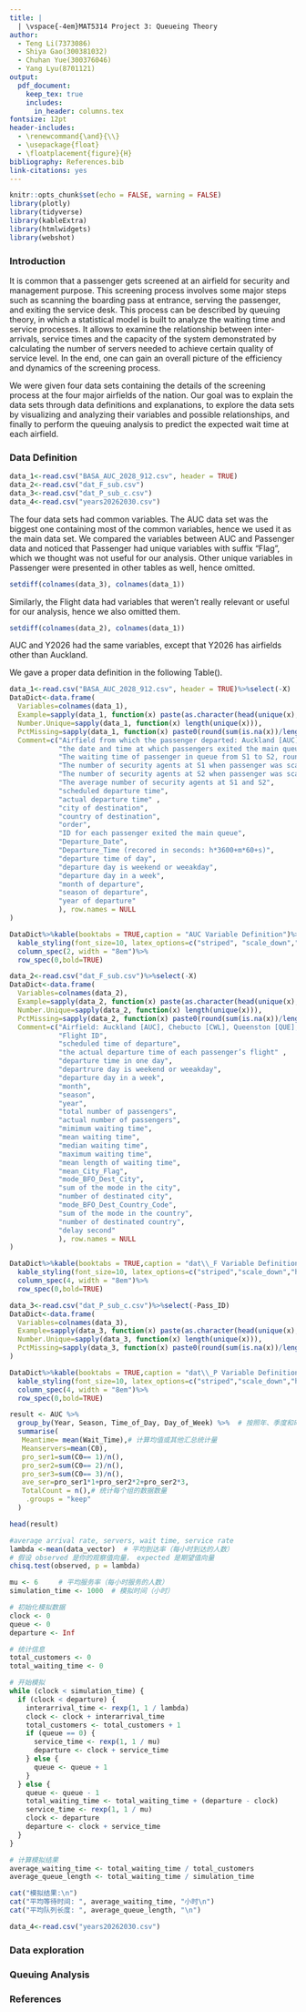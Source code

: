```yaml
---
title: |
  | \vspace{-4em}MAT5314 Project 3: Queueing Theory
author: 
  - Teng Li(7373086)
  - Shiya Gao(300381032) 
  - Chuhan Yue(300376046)
  - Yang Lyu(8701121)
output: 
  pdf_document: 
    keep_tex: true
    includes:
      in_header: columns.tex
fontsize: 12pt
header-includes: 
  - \renewcommand{\and}{\\}
  - \usepackage{float}
  - \floatplacement{figure}{H}
bibliography: References.bib
link-citations: yes
---
```


```r
knitr::opts_chunk$set(echo = FALSE, warning = FALSE)
library(plotly)
library(tidyverse)
library(kableExtra)
library(htmlwidgets)
library(webshot)
```

### Introduction

It is common that a passenger gets screened at an airfield for security and management purpose. This screening process involves some major steps such as scanning the boarding pass at entrance, serving the passenger, and exiting the service desk. This process can be described by queuing theory, in which a statistical model is built to analyze the waiting time and service processes. It allows to examine the relationship between inter-arrivals, service times and the capacity of the system demonstrated by calculating the number of servers needed to achieve certain quality of service level. In the end, one can gain an overall picture of the efficiency and dynamics of the screening process.

We were given four data sets containing the details of the screening process at the four major airfields of the nation. Our goal was to explain the data sets through data definitions and explanations, to explore the data sets by visualizing and analyzing their variables and possible relationships, and finally to perform the queuing analysis to predict the expected wait time at each airfield.

### Data Definition

```r
data_1<-read.csv("BASA_AUC_2028_912.csv", header = TRUE)
data_2<-read.csv("dat_F_sub.csv")
data_3<-read.csv("dat_P_sub_c.csv")
data_4<-read.csv("years20262030.csv")
```

The four data sets had common variables. The AUC data set was the biggest one containing most of the common variables, hence we used it as the main data set. We compared the variables between AUC and Passenger data and noticed that Passenger had unique variables with suffix "Flag", which we thought was not useful for our analysis. Other unique variables in Passenger were presented in other tables as well, hence omitted. 
```r
setdiff(colnames(data_3), colnames(data_1))
```

Similarly, the Flight data had variables that weren't really relevant or useful for our analysis, hence we also omitted them.
```r
setdiff(colnames(data_2), colnames(data_1))
```

AUC and Y2026 had the same variables, except that Y2026 has airfields other than Auckland.

We gave a proper data definition in the following Table(). 

```r
data_1<-read.csv("BASA_AUC_2028_912.csv", header = TRUE)%>%select(-X)
DataDict<-data.frame(
  Variables=colnames(data_1),
  Example=sapply(data_1, function(x) paste(as.character(head(unique(x),2)), collapse = ", ")),
  Number.Unique=sapply(data_1, function(x) length(unique(x))),
  PctMissing=sapply(data_1, function(x) paste0(round(sum(is.na(x))/length(x), 4)*100,"%" ) ),
  Comment=c("Airfield from which the passenger departed: Auckland [AUC], Chebucto [CWL], Queenston [QUE], SaintFrancois [SAF]",
            "the date and time at which passengers exited the main queue S2, recorded to the nearest minute;",
            "The waiting time of passenger in queue from S1 to S2, rounded up to the minute",
            "The number of security agents at S1 when passenger was scaned",
            "The number of security agents at S2 when passenger was scaned",
            "The average number of security agents at S1 and S2",
            "scheduled departure time",
            "actual departure time" ,
            "city of destination",
            "country of destination",
            "order",
            "ID for each passenger exited the main queue",
            "Departure_Date",
            "Departure_Time (recored in seconds: h*3600+m*60+s)",
            "departure time of day",
            "departure day is weekend or weeakday",
            "departure day in a week",
            "month of departure",
            "season of departure",
            "year of departure"
            ), row.names = NULL
)

DataDict%>%kable(booktabs = TRUE,caption = "AUC Variable Definition")%>%
  kable_styling(font_size=10, latex_options=c("striped", "scale_down","hold_position"))%>%
  column_spec(2, width = "8em")%>%
  row_spec(0,bold=TRUE)
```

```r
data_2<-read.csv("dat_F_sub.csv")%>%select(-X)
DataDict<-data.frame(
  Variables=colnames(data_2),
  Example=sapply(data_2, function(x) paste(as.character(head(unique(x),5)), collapse = ", ")),
  Number.Unique=sapply(data_2, function(x) length(unique(x))),
  PctMissing=sapply(data_2, function(x) paste0(round(sum(is.na(x))/length(x), 4)*100,"%" ) ),
  Comment=c("Airfield: Auckland [AUC], Chebucto [CWL], Queenston [QUE], SaintFrancois [SAF]",
            "Flight ID",
            "scheduled time of departure",
            "the actual departure time of each passenger’s flight" ,
            "departure time in one day",
            "departrure day is weekend or weeakday",
            "departure day in a week",
            "month",
            "season",
            "year",
            "total number of passengers",
            "actual number of passengers",
            "mimimum waiting time",
            "mean waiting time",
            "median waiting time",
            "maximum waiting time",
            "mean length of waiting time",
            "mean_City_Flag",
            "mode_BFO_Dest_City",
            "sum of the mode in the city",
            "number of destinated city",
            "mode_BFO_Dest_Country_Code",
            "sum of the mode in the country",
            "number of destinated country",
            "delay second"
            ), row.names = NULL
)

DataDict%>%kable(booktabs = TRUE,caption = "dat\\_F Variable Definition")%>%
  kable_styling(font_size=10, latex_options=c("striped","scale_down","hold_position"))%>%
  column_spec(4, width = "8em")%>%
  row_spec(0,bold=TRUE)
```

```r
data_3<-read.csv("dat_P_sub_c.csv")%>%select(-Pass_ID)
DataDict<-data.frame(
  Variables=colnames(data_3),
  Example=sapply(data_3, function(x) paste(as.character(head(unique(x),5)), collapse = ", ")),
  Number.Unique=sapply(data_3, function(x) length(unique(x))),
  PctMissing=sapply(data_3, function(x) paste0(round(sum(is.na(x))/length(x), 4)*100,"%" ) ), row.names = NULL
)

DataDict%>%kable(booktabs = TRUE,caption = "dat\\_P Variable Definition")%>%
  kable_styling(font_size=10, latex_options=c("striped","scale_down","hold_position"))%>%
  column_spec(4, width = "8em")%>%
  row_spec(0,bold=TRUE)
```


```r
result <- AUC %>%
  group_by(Year, Season, Time_of_Day, Day_of_Week) %>%  # 按照年、季度和时间段分组
  summarise(
   Meantime= mean(Wait_Time),# 计算均值或其他汇总统计量
   Meanservers=mean(C0),
   pro_ser1=sum(C0== 1)/n(),
   pro_ser2=sum(C0== 2)/n(),
   pro_ser3=sum(C0== 3)/n(),
   ave_ser=pro_ser1*1+pro_ser2*2+pro_ser2*3,
   TotalCount = n(),# 统计每个组的数据数量
    .groups = "keep"
  )

head(result)
```

```r
#average arrival rate, servers, wait time, service rate
lambda <-mean(data_vector)  # 平均到达率（每小时到达的人数）
# 假设 observed 是你的观察值向量， expected 是期望值向量
chisq.test(observed, p = lambda)

mu <- 6     # 平均服务率（每小时服务的人数）
simulation_time <- 1000  # 模拟时间（小时）

# 初始化模拟数据
clock <- 0
queue <- 0
departure <- Inf

# 统计信息
total_customers <- 0
total_waiting_time <- 0

# 开始模拟
while (clock < simulation_time) {
  if (clock < departure) {
    interarrival_time <- rexp(1, 1 / lambda)
    clock <- clock + interarrival_time
    total_customers <- total_customers + 1
    if (queue == 0) {
      service_time <- rexp(1, 1 / mu)
      departure <- clock + service_time
    } else {
      queue <- queue + 1
    }
  } else {
    queue <- queue - 1
    total_waiting_time <- total_waiting_time + (departure - clock)
    service_time <- rexp(1, 1 / mu)
    clock <- departure
    departure <- clock + service_time
  }
}

# 计算模拟结果
average_waiting_time <- total_waiting_time / total_customers
average_queue_length <- total_waiting_time / simulation_time

cat("模拟结果:\n")
cat("平均等待时间: ", average_waiting_time, "小时\n")
cat("平均队列长度: ", average_queue_length, "\n")
```

```r
data_4<-read.csv("years20262030.csv")
```


### Data exploration

### Queuing Analysis

### References



